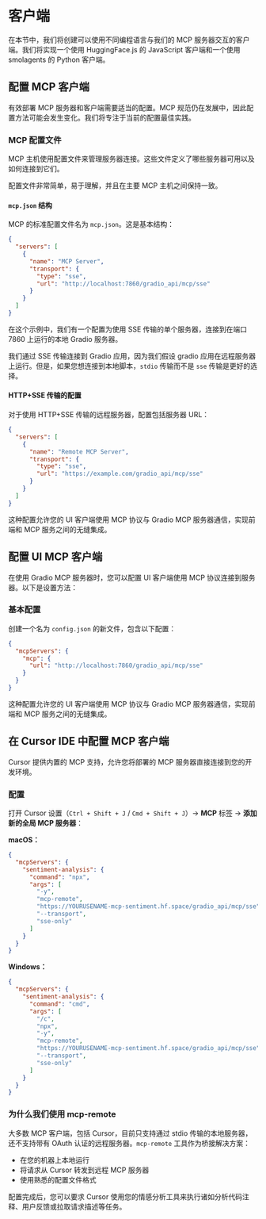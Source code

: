 # 客户端

在本节中，我们将创建可以使用不同编程语言与我们的 MCP 服务器交互的客户端。我们将实现一个使用 HuggingFace.js 的 JavaScript 客户端和一个使用 smolagents 的 Python 客户端。

## 配置 MCP 客户端

有效部署 MCP 服务器和客户端需要适当的配置。MCP 规范仍在发展中，因此配置方法可能会发生变化。我们将专注于当前的配置最佳实践。

### MCP 配置文件

MCP 主机使用配置文件来管理服务器连接。这些文件定义了哪些服务器可用以及如何连接到它们。

配置文件非常简单，易于理解，并且在主要 MCP 主机之间保持一致。

#### `mcp.json` 结构

MCP 的标准配置文件名为 `mcp.json`。这是基本结构：

```json
{
  "servers": [
    {
      "name": "MCP Server",
      "transport": {
        "type": "sse",
        "url": "http://localhost:7860/gradio_api/mcp/sse"
      }
    }
  ]
}
```

在这个示例中，我们有一个配置为使用 SSE 传输的单个服务器，连接到在端口 7860 上运行的本地 Gradio 服务器。

<Tip>

我们通过 SSE 传输连接到 Gradio 应用，因为我们假设 gradio 应用在远程服务器上运行。但是，如果您想连接到本地脚本，`stdio` 传输而不是 `sse` 传输是更好的选择。

</Tip>

#### HTTP+SSE 传输的配置

对于使用 HTTP+SSE 传输的远程服务器，配置包括服务器 URL：

```json
{
  "servers": [
    {
      "name": "Remote MCP Server",
      "transport": {
        "type": "sse",
        "url": "https://example.com/gradio_api/mcp/sse"
      }
    }
  ]
}
```

这种配置允许您的 UI 客户端使用 MCP 协议与 Gradio MCP 服务器通信，实现前端和 MCP 服务之间的无缝集成。

## 配置 UI MCP 客户端

在使用 Gradio MCP 服务器时，您可以配置 UI 客户端使用 MCP 协议连接到服务器。以下是设置方法：

### 基本配置

创建一个名为 `config.json` 的新文件，包含以下配置：

```json
{
  "mcpServers": {
    "mcp": {
      "url": "http://localhost:7860/gradio_api/mcp/sse"
    }
  }
}
```

这种配置允许您的 UI 客户端使用 MCP 协议与 Gradio MCP 服务器通信，实现前端和 MCP 服务之间的无缝集成。

## 在 Cursor IDE 中配置 MCP 客户端

Cursor 提供内置的 MCP 支持，允许您将部署的 MCP 服务器直接连接到您的开发环境。

### 配置

打开 Cursor 设置（`Ctrl + Shift + J` / `Cmd + Shift + J`）→ **MCP** 标签 → **添加新的全局 MCP 服务器**：

**macOS：**
```json
{
  "mcpServers": {
    "sentiment-analysis": {
      "command": "npx",
      "args": [
        "-y", 
        "mcp-remote", 
        "https://YOURUSENAME-mcp-sentiment.hf.space/gradio_api/mcp/sse", 
        "--transport", 
        "sse-only"
      ]
    }
  }
}
```

**Windows：**
```json
{
  "mcpServers": {
    "sentiment-analysis": {
      "command": "cmd",
      "args": [
        "/c", 
        "npx", 
        "-y", 
        "mcp-remote", 
        "https://YOURUSENAME-mcp-sentiment.hf.space/gradio_api/mcp/sse", 
        "--transport", 
        "sse-only"
      ]
    }
  }
}
```

### 为什么我们使用 mcp-remote

大多数 MCP 客户端，包括 Cursor，目前只支持通过 stdio 传输的本地服务器，还不支持带有 OAuth 认证的远程服务器。`mcp-remote` 工具作为桥接解决方案：

- 在您的机器上本地运行
- 将请求从 Cursor 转发到远程 MCP 服务器
- 使用熟悉的配置文件格式

配置完成后，您可以要求 Cursor 使用您的情感分析工具来执行诸如分析代码注释、用户反馈或拉取请求描述等任务。